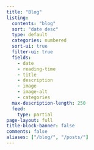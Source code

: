 ```yaml
---
title: "Blog"
listing:
  contents: "blog"
  sort: "date desc"
  type: default
  categories: numbered
  sort-ui: true
  filter-ui: true
  fields:
    - date
    - reading-time
    - title
    - description
    - image
    - image-alt
    - categories
  max-description-length: 250
  feed:
    type: partial
page-layout: full
title-block-banner: false
comments: false
aliases: ["/blog/", "/posts/"]
---
```

